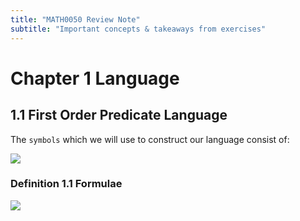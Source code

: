 ```yaml
---
title: "MATH0050 Review Note"
subtitle: "Important concepts & takeaways from exercises"
---
```


# Chapter 1 Language

## 1.1 First Order Predicate Language

The `symbols` which we will use to construct our language consist of:

![](images/image-558609035.png){fig-alt="Definition of symbols" fig-align="left"}

### Definition 1.1 Formulae

![](images/image-1094387067.png){fig-alt="Definition of Formulae"}
